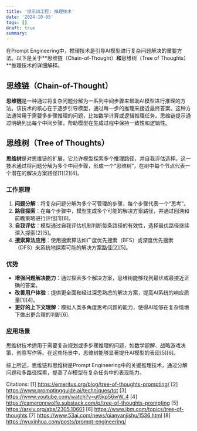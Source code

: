 ```yaml
---
title: '提示词工程: 推理技术'
date: '2024-10-05'
tags: []
draft: true
summary: 
---
```


在Prompt Engineering中，推理技术是引导AI模型进行复杂问题解决的重要方法。以下是关于**思维链（Chain-of-Thought）**和**思维树（Tree of Thoughts）**推理技术的详细解释。

## 思维链（Chain-of-Thought）

**思维链**是一种通过将复杂问题分解为一系列中间步骤来帮助AI模型进行推理的方法。该技术的核心在于逐步引导模型，通过每一步的推理来接近最终答案。这种方法通常用于需要多步骤推理的问题，比如数学计算或逻辑推理任务。思维链提示通过明确列出每个中间步骤，帮助模型在生成过程中保持一致性和逻辑性。

## 思维树（Tree of Thoughts）

**思维树**是对思维链的扩展，它允许模型探索多个推理路径，并自我评估选择。这一技术通过将问题分解为多个中间步骤，形成一个“思维树”，在树中每个节点代表一个潜在的解决方案路径[1][2][4]。

### 工作原理

1. **问题分解**：将复杂问题分解为多个可管理的步骤，每个步骤代表一个“思考”。
2. **路径探索**：在每个步骤中，模型生成多个可能的解决方案路径，并通过回溯和前瞻策略进行评估[1][6]。
3. **自我评估**：模型通过自我评估机制判断每条路径的有效性，选择最优路径继续深入探索[2][5]。
4. **搜索算法应用**：使用搜索算法如广度优先搜索（BFS）或深度优先搜索（DFS）来系统地探索可能的解决方案路径[2][5]。

### 优势

- **增强问题解决能力**：通过探索多个解决方案，思维树能够找到最优或最接近正确的答案。
- **改善用户体验**：提供更全面和经过深思熟虑的解决方案，提高AI系统的响应质量[1][4]。
- **更好的上下文理解**：模拟人类多角度思考问题的能力，使得AI能够在复杂情境下做出更合理的判断[6].

### 应用场景

思维树技术适用于需要复杂规划或多步骤推理的问题，如数学题解、战略游戏决策、创意写作等。在这些场景中，思维树能够显著提升AI模型的表现[5][6]。

综上所述，思维链和思维树是Prompt Engineering中的关键推理技术，通过分解问题和多路径探索，提高了AI模型在复杂任务中的表现能力。

Citations:
[1] https://emeritus.org/blog/tree-of-thoughts-prompting/
[2] https://www.promptingguide.ai/techniques/tot
[3] https://www.youtube.com/watch?v=ut5kp56wW_4
[4] https://cameronrwolfe.substack.com/p/tree-of-thoughts-prompting
[5] https://arxiv.org/abs/2305.10601
[6] https://www.ibm.com/topics/tree-of-thoughts
[7] https://www.53ai.com/news/qianyanjishu/1536.html
[8] https://wuxinhua.com/posts/prompt-engineering/